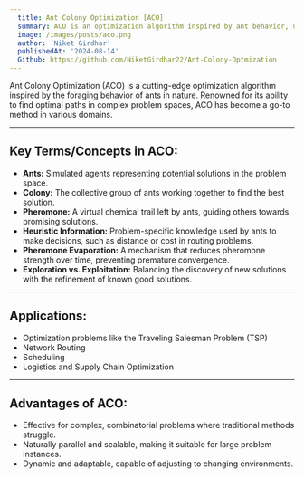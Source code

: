 ```yaml
---
  title: Ant Colony Optimization [ACO]
  summary: ACO is an optimization algorithm inspired by ant behavior, using pheromone trails and heuristic information to efficiently solve complex problems like routing and scheduling.
  image: /images/posts/aco.png
  author: 'Niket Girdhar'
  publishedAt: '2024-08-14'
  Github: https://github.com/NiketGirdhar22/Ant-Colony-Optmization
---
```


Ant Colony Optimization (ACO) is a cutting-edge optimization algorithm inspired by the foraging behavior of ants in nature. Renowned for its ability to find optimal paths in complex problem spaces, ACO has become a go-to method in various domains.

---

## Key Terms/Concepts in ACO:

- **Ants:** Simulated agents representing potential solutions in the problem space.
- **Colony:** The collective group of ants working together to find the best solution.
- **Pheromone:** A virtual chemical trail left by ants, guiding others towards promising solutions.
- **Heuristic Information:** Problem-specific knowledge used by ants to make decisions, such as distance or cost in routing problems.
- **Pheromone Evaporation:** A mechanism that reduces pheromone strength over time, preventing premature convergence.
- **Exploration vs. Exploitation:** Balancing the discovery of new solutions with the refinement of known good solutions.

---

## Applications:

- Optimization problems like the Traveling Salesman Problem (TSP)
- Network Routing
- Scheduling
- Logistics and Supply Chain Optimization

---

## Advantages of ACO:

- Effective for complex, combinatorial problems where traditional methods struggle.
- Naturally parallel and scalable, making it suitable for large problem instances.
- Dynamic and adaptable, capable of adjusting to changing environments.